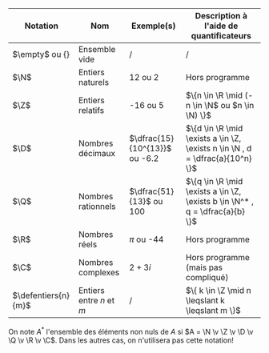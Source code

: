 
<Item type="definition" titre="Ensembles usuels"  searchDesc="entiers naturels, relatifs, rationnels, décimaux, réels, complexes">

| Notation | Nom | Exemple(s) | Description à l'aide de quantificateurs| 
|---|---|---|---|
| $\empty$ ou $\{ \}$ | Ensemble vide | / | / |
| $\N$ | Entiers naturels | 12 ou 2 | Hors programme |
| $\Z$ | Entiers relatifs | -16 ou 5 | $\{n \in \R \mid  (-n \in \N$ ou $n \in \N)  \}$ |
| $\D$ | Nombres décimaux | $\dfrac{15}{10^{13}}$ ou -6.2 | $\{d \in \R \mid  \exists a \in \Z, \exists n \in \N , d = \dfrac{a}{10^n}  \}$ |
| $\Q$ | Nombres rationnels | $\dfrac{51}{13}$ ou 100 | $\{q \in \R \mid  \exists a \in \Z, \exists b \in \N^* , q = \dfrac{a}{b}  \}$ |
| $\R$ | Nombres réels | $\pi$ ou -44 | Hors programme |
| $\C$ | Nombres complexes | $2 + 3i$ | Hors programme (mais pas compliqué) |
| $\defentiers{n}{m}$ | Entiers entre $n$ et $m$ | / | $\{ k \in \Z \mid n \leqslant k \leqslant m \}$ |

On note $A^*$ l'ensemble des éléments non nuls de $A$ si $A = \N \v \Z \v \D \v \Q \v \R \v \C$. Dans les autres cas, on n'utilisera pas cette notation!
</Item>

